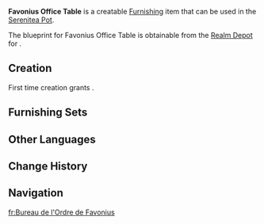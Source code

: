 {{Furnishing Infobox
|id             = 361302
|image          = Item Favonius Office Table.png
|category       = Large Furnishing
|subcategory    = Table
|rarity         = 3
|adeptal_energy = 60
|load           = 254
|reduced_load   = 191
|description    = A writing desk made from Cuihua Wood, designed just like those that may be found in the [[Knights of Favonius]] offices.<br />The wood has been dried using a special method to give it a moderate hardness. When one places their elbows on the desk, it feels quite soft, and yet this will not affect one's ability to write.
|blueprint      = [[Realm Depot]]
}}
'''Favonius Office Table''' is a creatable [[Furnishing]] item that can be used in the [[Serenitea Pot]].

The blueprint for Favonius Office Table is obtainable from the [[Realm Depot]] for {{Item|Realm Currency|24|x=160}}.

==Creation==
First time creation grants {{Item|Trust|24|x=60}}.
{{Recipe
|type = Creation
|time = 14h
|Cuihua Wood = 12
|sort = Cuihua Wood
}}

==Furnishing Sets==
{{Craft Usage}}

==Other Languages==
{{Other Languages|default_hidden = 1
|en      = Favonius Office Table
|zhs     = 骑士团的办公桌
|zhs_rm  = Qíshì Tuán De Bàngōng Zhuō
|zht     = 騎士團的辦公桌
|zht_rm  = Qíshì Tuán De Bàngōng Zhuō
|ja      = 騎士団の書斎机
|ja_rm   = Kishidan no Shosai Tsukue
|ko      = 기사단 사무용 책상
|ko_rm   = Gisadan Samuyong Chaeksang
|es      = Mesa de oficina de los Caballeros de Favonius
|fr      = Bureau de l'Ordre de Favonius
|ru      = Канцелярский стол Фавония
|th      = โต๊ะทำงานของกองอัศวิน
|th_rm   = 
|vi      = Bàn Làm Việc Đội Kỵ Sĩ
|de      = Ritterorden-Bürotisch
|id      = Meja Kerja Favonius
|pt      = Mesa de Escritório dos Cavaleiros de Favonius
}}

==Change History==
{{Change History|1.5}}

==Navigation==
{{Furnishing Navbox/Interior|Large Furnishing}}

[[fr:Bureau de l'Ordre de Favonius]]